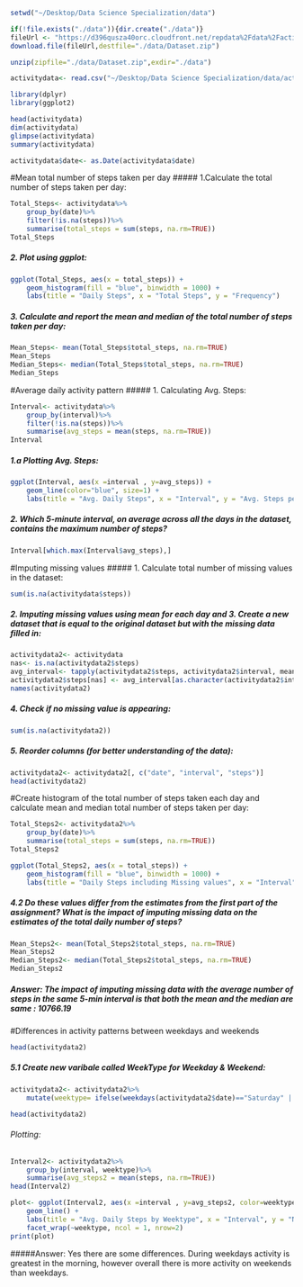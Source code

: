 ```r
setwd("~/Desktop/Data Science Specialization/data")

if(!file.exists("./data")){dir.create("./data")}
fileUrl <- "https://d396qusza40orc.cloudfront.net/repdata%2Fdata%2Factivity.zip"
download.file(fileUrl,destfile="./data/Dataset.zip")

unzip(zipfile="./data/Dataset.zip",exdir="./data")

activitydata<- read.csv("~/Desktop/Data Science Specialization/data/activity.csv") 

library(dplyr)
library(ggplot2)

head(activitydata)
dim(activitydata)
glimpse(activitydata)
summary(activitydata)

activitydata$date<- as.Date(activitydata$date)
```

#Mean total number of steps taken per day
##### 1.Calculate the total number of steps taken per day:
```r
Total_Steps<- activitydata%>%
    group_by(date)%>%
    filter(!is.na(steps))%>%
    summarise(total_steps = sum(steps, na.rm=TRUE))
Total_Steps
```

##### 2. Plot using ggplot:
```r
ggplot(Total_Steps, aes(x = total_steps)) +
    geom_histogram(fill = "blue", binwidth = 1000) +
    labs(title = "Daily Steps", x = "Total Steps", y = "Frequency")
```

##### 3. Calculate and report the mean and median of the total number of steps taken per day:
```r
Mean_Steps<- mean(Total_Steps$total_steps, na.rm=TRUE)
Mean_Steps
Median_Steps<- median(Total_Steps$total_steps, na.rm=TRUE)
Median_Steps
```

#Average daily activity pattern
##### 1. Calculating Avg. Steps:
```r
Interval<- activitydata%>%
    group_by(interval)%>%
    filter(!is.na(steps))%>%
    summarise(avg_steps = mean(steps, na.rm=TRUE))
Interval
```

##### 1.a Plotting Avg. Steps:
```r
ggplot(Interval, aes(x =interval , y=avg_steps)) +
    geom_line(color="blue", size=1) +
    labs(title = "Avg. Daily Steps", x = "Interval", y = "Avg. Steps per day")
```

##### 2. Which 5-minute interval, on average across all the days in the dataset, contains the maximum number of steps?
```r
Interval[which.max(Interval$avg_steps),]
```

#Imputing missing values
##### 1. Calculate total number of missing values in the dataset:
```r
sum(is.na(activitydata$steps))
```

##### 2. Imputing missing values using mean for each day and 3. Create a new dataset that is equal to the original dataset but with the missing data filled in:
```r
activitydata2<- activitydata
nas<- is.na(activitydata2$steps)
avg_interval<- tapply(activitydata2$steps, activitydata2$interval, mean, na.rm=TRUE, simplify = TRUE)
activitydata2$steps[nas] <- avg_interval[as.character(activitydata2$interval[nas])]
names(activitydata2)
```

##### 4. Check if no missing value is appearing:
```r
sum(is.na(activitydata2))
```

##### 5. Reorder columns (for better understanding of the data):
```r
activitydata2<- activitydata2[, c("date", "interval", "steps")]
head(activitydata2)
```

#Create histogram of the total number of steps taken each day and calculate mean and median total number of steps taken per day:
```r
Total_Steps2<- activitydata2%>%
    group_by(date)%>%
    summarise(total_steps = sum(steps, na.rm=TRUE))
Total_Steps2
```
```r
ggplot(Total_Steps2, aes(x = total_steps)) +
    geom_histogram(fill = "blue", binwidth = 1000) +
    labs(title = "Daily Steps including Missing values", x = "Interval", y = "No. of Steps")
```

##### 4.2 Do these values differ from the estimates from the first part of the assignment? What is the impact of imputing missing data on the estimates of the total daily number of steps?
```r
Mean_Steps2<- mean(Total_Steps2$total_steps, na.rm=TRUE)
Mean_Steps2
Median_Steps2<- median(Total_Steps2$total_steps, na.rm=TRUE)
Median_Steps2
```
##### Answer: The impact of imputing missing data with the average number of steps in the same 5-min interval is that both the mean and the median are same : 10766.19

#Differences in activity patterns between weekdays and weekends
```r
head(activitydata2)
```
##### 5.1 Create new varibale called WeekType for Weekday & Weekend:
```r
activitydata2<- activitydata2%>%
    mutate(weektype= ifelse(weekdays(activitydata2$date)=="Saturday" | weekdays(activitydata2$date)=="Sunday", "Weekend", "Weekday"))

head(activitydata2)
```

###### Plotting:
```r
Interval2<- activitydata2%>%
    group_by(interval, weektype)%>%
    summarise(avg_steps2 = mean(steps, na.rm=TRUE))
head(Interval2)
```
```r
plot<- ggplot(Interval2, aes(x =interval , y=avg_steps2, color=weektype)) +
    geom_line() +
    labs(title = "Avg. Daily Steps by Weektype", x = "Interval", y = "No. of Steps") +
    facet_wrap(~weektype, ncol = 1, nrow=2)
print(plot)
```

#####Answer: Yes there are some differences. During weekdays activity is greatest in the morning, however overall there is more activity on weekends than weekdays. 
